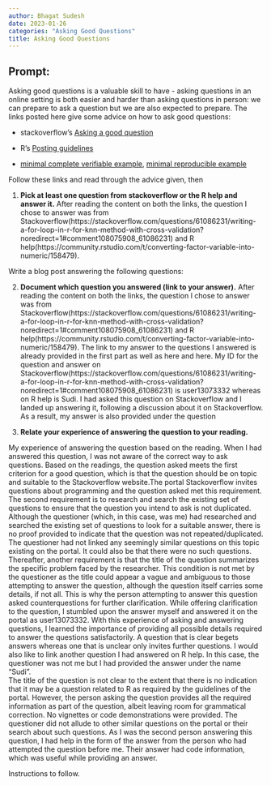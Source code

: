 ```yaml
---
author: Bhagat Sudesh
date: 2023-01-26
categories: "Asking Good Questions"
title: Asking Good Questions
---
```


## Prompt:

Asking good questions is a valuable skill to have - asking questions in an online setting is both easier and harder than asking questions in person: we can prepare to ask a question but we are also expected to prepare.
The links posted here give some advice on how to ask good questions:

- stackoverflow's [Asking a good question](http://stackoverflow.com/help/how-to-ask)

- R's [Posting guidelines](https://www.r-project.org/posting-guide.html)

- [minimal complete verifiable example](https://stackoverflow.com/help/mcve), [minimal reproducible example](https://www.tidyverse.org/help/)

Follow these links and read through the advice given, then

1. **Pick at least one question from stackoverflow or the R help and answer it.**
After reading the content on both the links, the question I chose to answer was from Stackoverflow(https://stackoverflow.com/questions/61086231/writing-a-for-loop-in-r-for-knn-method-with-cross-validation?noredirect=1#comment108075908_61086231) and R help(https://community.rstudio.com/t/converting-factor-variable-into-numeric/158479). 

Write a blog post answering the following questions: 

2. **Document which question you answered (link to your answer).**
After reading the content on both the links, the question I chose to answer was from Stackoverflow(https://stackoverflow.com/questions/61086231/writing-a-for-loop-in-r-for-knn-method-with-cross-validation?noredirect=1#comment108075908_61086231) and R help(https://community.rstudio.com/t/converting-factor-variable-into-numeric/158479). 
The link to my answer to the questions I answered is already provided in the first part as well as here and here. My ID for the question and answer on Stackoverflow(https://stackoverflow.com/questions/61086231/writing-a-for-loop-in-r-for-knn-method-with-cross-validation?noredirect=1#comment108075908_61086231) is user13073332 whereas on R help is Sudi. I had asked this question on Stackoverflow and I landed up answering it, following a discussion about it on Stackoverflow. As a result, my answer is also provided under the question

3. **Relate your experience of answering the question to your reading. **

 My experience of answering the question based on the reading. When I had answered this question, I was not aware of the correct way to ask questions. Based on the readings, the question asked meets the first criterion for a good question, which is that the question should be on topic and suitable to the Stackoverflow website.The portal Stackoverflow invites questions about programming and the question asked met this requirement. 
 The second requirement is to research and search the existing set of questions to ensure that the question you intend to ask is not duplicated. Although the questioner (which, in this case, was me) had researched and searched the existing set of questions to look for a suitable answer, there is no proof provided to indicate that the question was not repeated/duplicated. The questioner had not linked any seemingly similar questions on this topic existing on the portal. It could also be that there were no such questions. 
 Thereafter, another requirement is that the title of the question summarizes the specific problem faced by the researcher. This condition is not met by the questioner as the title could appear a vague and ambiguous to those attempting to answer the question, although the question itself carries some details, if not all. 
This is why the person attempting to answer this question asked counterquestions for further clarification. While offering clarification to the question, I stumbled upon the answer myself and answered it on the portal as user13073332. With this experience of asking and answering questions, I learned the importance of providing all possible details required to answer the questions satisfactorily. A question that is clear begets answers whereas one that is unclear only invites further questions.
I would also like to link another question I had answered on R help. In this case, the questioner was not me but I had provided the answer under the name “Sudi”.  
The title of the question is not clear to the extent that there is no indication that it may be a question related to R as required by the guidelines of the portal. However, the person asking the question provides all the required information as part of the question, albeit leaving room for grammatical correction. No vignettes or code demonstrations were provided. 
The questioner did not allude to other similar questions on the portal or their search about such questions. As I was the second person answering this question, I had help in the form of the answer from the person who had attempted the question before me. Their answer had code information, which was useful while providing an answer.

<!--Go to [https://github.com/Stat585-at-ISU/blog](https://github.com/Stat585-at-ISU/blog) for instructions about how to prepare and submit your blog post.-->
Instructions to follow.
